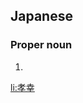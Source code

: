 ==Japanese==
{{ja-kanjitab|たか|ゆき}}

===Proper noun===
{{ja-pos|proper|たかゆき}}

# {{given name|male|lang=ja|sort=たかゆき}}

[[li:孝幸]]